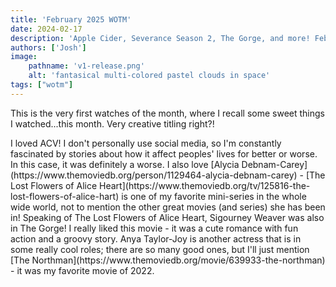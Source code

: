 ```yaml
---
title: 'February 2025 WOTM'
date: 2024-02-17
description: 'Apple Cider, Severance Season 2, The Gorge, and more! Feb 2025 Watches of the Month.'
authors: ['Josh']
image:
    pathname: 'v1-release.png'
    alt: 'fantasical multi-colored pastel clouds in space'
tags: ["wotm"]
---
```


This is the very first watches of the month, where I recall some sweet things I watched...this month. Very creative titling right?!

<CollectionItem category="shows" itemId="241501" />
I loved ACV! I don't personally use social media, so I'm constantly fascinated by stories about how it affect peoples' lives for better or worse. In this case, it was definitely a worse. I also love [Alycia Debnam-Carey](https://www.themoviedb.org/person/1129464-alycia-debnam-carey) - [The Lost Flowers of Alice Heart](https://www.themoviedb.org/tv/125816-the-lost-flowers-of-alice-hart) is one of my favorite mini-series in the whole wide world, not to mention the other great movies (and series) she has been in!

<CollectionItem category="movies" itemId="950396" />
Speaking of The Lost Flowers of Alice Heart, Sigourney Weaver was also in The Gorge! I really liked this movie - it was a cute romance with fun action and a groovy story. Anya Taylor-Joy is another actress that is in some really cool roles; there are so many good ones, but I'll just mention [The Northman](https://www.themoviedb.org/movie/639933-the-northman) - it was my favorite movie of 2022.

